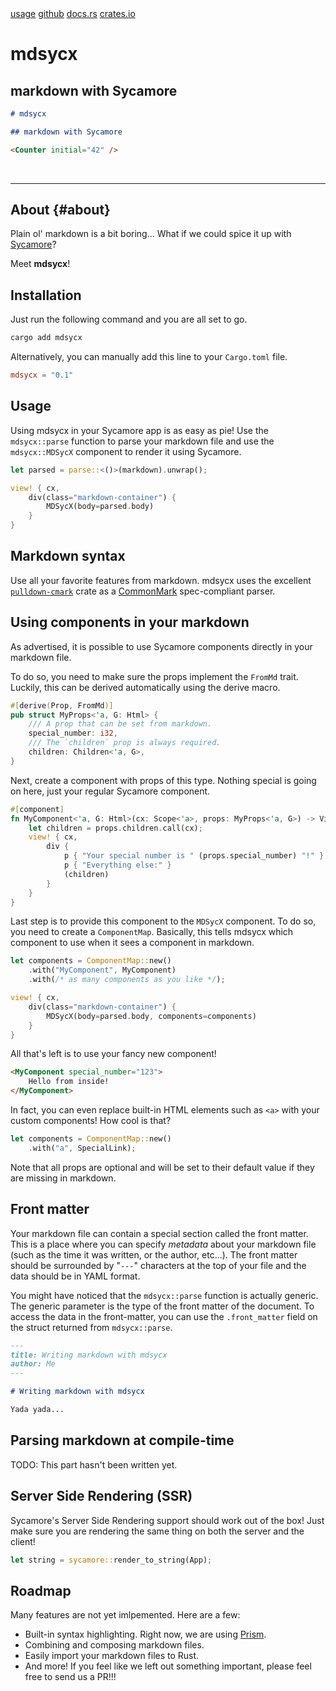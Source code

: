 <div class="links-section">
  <a href="#about">usage</a>
  <a href="https://github.com/lukechu10/mdsycx">github</a>
  <a href="https://docs.rs/mdsycx">docs.rs</a>
  <a href="https://crates.io/crates/mdsycx">crates.io</a>
</div>

# mdsycx

## markdown with Sycamore

<Counter initial="42" />

```md
# mdsycx

## markdown with Sycamore

<Counter initial="42" />
```

<br />

---

## About {#about}

Plain ol' markdown is a bit boring... What if we could spice it up with
[Sycamore](https://sycamore-rs.netlify.app)?

Meet **mdsycx**!

## Installation

Just run the following command and you are all set to go.

```sh
cargo add mdsycx
```

Alternatively, you can manually add this line to your `Cargo.toml` file.

```toml
mdsycx = "0.1"
```

## Usage

Using mdsycx in your Sycamore app is as easy as pie! Use the `mdsycx::parse` function to parse your
markdown file and use the `mdsycx::MDSycX` component to render it using Sycamore.

```rust
let parsed = parse::<()>(markdown).unwrap();

view! { cx,
    div(class="markdown-container") {
        MDSycX(body=parsed.body)
    }
}
```

## Markdown syntax

Use all your favorite features from markdown. mdsycx uses the excellent
[`pulldown-cmark`](https://github.com/raphlinus/pulldown-cmark) crate as a
[CommonMark](https://commonmark.org/) spec-compliant parser.

## Using components in your markdown

As advertised, it is possible to use Sycamore components directly in your markdown file.

To do so, you need to make sure the props implement the `FromMd` trait. Luckily, this can be derived
automatically using the derive macro.

```rust
#[derive(Prop, FromMd)]
pub struct MyProps<'a, G: Html> {
    /// A prop that can be set from markdown.
    special_number: i32,
    /// The `children` prop is always required.
    children: Children<'a, G>,
}
```

Next, create a component with props of this type. Nothing special is going on here, just your
regular Sycamore component.

```rust
#[component]
fn MyComponent<'a, G: Html>(cx: Scope<'a>, props: MyProps<'a, G>) -> View<G> {
    let children = props.children.call(cx);
    view! { cx,
        div {
            p { "Your special number is " (props.special_number) "!" }
            p { "Everything else:" }
            (children)
        }
    }
}
```

Last step is to provide this component to the `MDSycX` component. To do so, you need to create a
`ComponentMap`. Basically, this tells mdsycx which component to use when it sees a component in
markdown.

```rust
let components = ComponentMap::new()
    .with("MyComponent", MyComponent)
    .with(/* as many components as you like */);

view! { cx,
    div(class="markdown-container") {
        MDSycX(body=parsed.body, components=components)
    }
}
```

All that's left is to use your fancy new component!

```md
<MyComponent special_number="123">
    Hello from inside!
</MyComponent>
```

In fact, you can even replace built-in HTML elements such as `<a>` with your custom components! How
cool is that?

```rust
let components = ComponentMap::new()
    .with("a", SpecialLink);
```

Note that all props are optional and will be set to their default value if they are missing in
markdown.

## Front matter

Your markdown file can contain a special section called the front matter. This is a place where you
can specify _metadata_ about your markdown file (such as the time it was written, or the author,
etc...). The front matter should be surrounded by "`---`" characters at the top of your file and the
data should be in YAML format.

You might have noticed that the `mdsycx::parse` function is actually generic. The generic parameter
is the type of the front matter of the document. To access the data in the front-matter, you can use
the `.front_matter` field on the struct returned from `mdsycx::parse`.

```md
---
title: Writing markdown with mdsycx
author: Me
---

# Writing markdown with mdsycx

Yada yada...
```

## Parsing markdown at compile-time

TODO: This part hasn't been written yet.

## Server Side Rendering (SSR)

Sycamore's Server Side Rendering support should work out of the box! Just make sure you are
rendering the same thing on both the server and the client!

```rust
let string = sycamore::render_to_string(App);
```

## Roadmap

Many features are not yet imlpemented. Here are a few:

- Built-in syntax highlighting. Right now, we are using [Prism](https://prismjs.com/).
- Combining and composing markdown files.
- Easily import your markdown files to Rust.
- And more! If you feel like we left out something important, please feel free to send us a PR!!!
